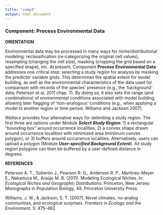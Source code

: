 ```yaml
---
title: "comp4"
output: html_document
---
```


### **Component: Process Environmental Data**

**ORIENTATION**

Environmental data may be processed in many ways for niche/distributional modeling: reclassification (re-categorizing the original cell values), resampling (changing the cell size), masking (cropping the grid based on a specified shape), etc. At present, Component **Process Environmental Data** addresses one critical step: selecting a study region for analysis by masking the predictor variable grids. This determines the spatial extent for model building, as well as the environmental characteristics of the data used for comparison with records of the species' presence (e.g., the 'background' data; Peterson et al. 2011 chap. 7). By doing so, it also sets the range (and combinations) of environmental conditions associated with model building, allowing later flagging of 'non-analogous' conditions (e.g., when applying a model to another region or time period; Williams and Jackson 2007). 

*Wallace* provides four alternative ways for delimiting a study region. The first three are  options under Module ***Select Study Region***: 1) a rectangular "bounding box" around occurrence localities, 2) a convex shape drawn around occurrence localities with minimized area (minimum convex polygon), or 3) buffers around occurrence localities. Alternatively, users can upload a polygon (Module ***User-specified Background Extent***). All study region polygons can then be buffered by a user-defined distance in degrees. 

**REFERENCES**

Peterson A. T., Soberón J., Pearson R. G., Anderson R. P., Martinez-Meyer E., Nakamura M., Araújo M. B. (2011). Modeling Ecological Niches. In: *Ecological Niches and Geographic Distributions*. Princeton, New Jersey: Monographs in Population Biology, 49. Princeton University Press.

Williams, J. W., & Jackson, S. T. (2007). Novel climates, no-analog communities, and ecological surprises. *Frontiers in Ecology and the Environment*. 5: 475-482.
